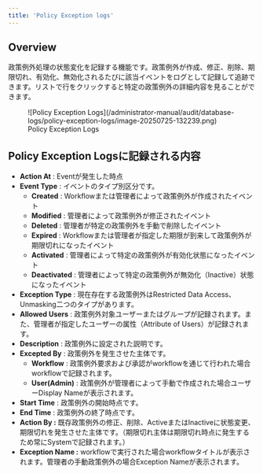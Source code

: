 ```yaml
---
title: 'Policy Exception logs'
---
```


## Overview

政策例外処理の状態変化を記録する機能です。政策例外が作成、修正、削除、期限切れ、有効化、無効化されるたびに該当イベントをログとして記録して追跡できます。リストで行をクリックすると特定の政策例外の詳細内容を見ることができます。

<figure data-layout="center" data-align="center">
![Policy Exception Logs](/administrator-manual/audit/database-logs/policy-exception-logs/image-20250725-132239.png)
<figcaption>
Policy Exception Logs
</figcaption>
</figure>


## Policy Exception Logsに記録される内容

*  **Action At** : Eventが発生した時点
*  **Event Type**  : イベントのタイプ別区分です。
    *  **Created**  : Workflowまたは管理者によって政策例外が作成されたイベント
    *  **Modified** : 管理者によって政策例外が修正されたイベント
    *  **Deleted**  : 管理者が特定の政策例外を手動で削除したイベント
    *  **Expired**  : Workflowまたは管理者が指定した期限が到来して政策例外が期限切れになったイベント
    *  **Activated**  : 管理者によって特定の政策例外が有効化状態になったイベント
    *  **Deactivated**  : 管理者によって特定の政策例外が無効化（Inactive）状態になったイベント
*  **Exception Type**  : 現在存在する政策例外はRestricted Data Access、Unmasking二つのタイプがあります。
*  **Allowed Users**  : 政策例外対象ユーザーまたはグループが記録されます。また、管理者が指定したユーザーの属性（Attribute of Users）が記録されます。
*  **Description** : 政策例外に設定された説明です。
*  **Excepted By**  : 政策例外を発生させた主体です。
    *  **Workflow**  : 政策例外要求および承認がworkflowを通じて行われた場合workflowで記録されます。
    *  **User(Admin)**  : 政策例外が管理者によって手動で作成された場合ユーザーDisplay Nameが表示されます。
*  **Start Time** : 政策例外の開始時点です。
*  **End Time**  : 政策例外の終了時点です。
*  **Action By :** 既存政策例外の修正、削除、ActiveまたはInactiveに状態変更、期限切れを発生させた主体です。（期限切れ主体は期限切れ時点に発生するため常にSystemで記録されます。）
*  **Exception Name :** workflowで実行された場合workflowタイトルが表示されます。管理者の手動政策例外の場合Exception Nameが表示されます。


